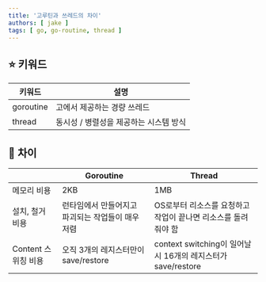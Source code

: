 ```yaml
---
title: '고루틴과 쓰레드의 차이'
authors: [ jake ]
tags: [ go, go-routine, thread ]
---
```


## ⭐ 키워드

| 키워드       | 설명                     |
|-----------|------------------------|
| goroutine | 고에서 제공하는 경량 쓰레드        |
| thread    | 동시성 / 병렬성을 제공하는 시스템 방식 |

## 🐥 차이

|                | Goroutine                   | Thread                                           |
|----------------|-----------------------------|--------------------------------------------------|
| 메모리 비용         | 2KB                         | 1MB                                              |
| 설치, 철거 비용      | 런타임에서 만들어지고 파괴되는 작업들이 매우 저렴 | OS로부터 리소스를 요청하고 작업이 끝나면 리소스를 돌려줘야 함              |
| Content 스위칭 비용 | 오직 3개의 레지스터만이 save/restore  | context switching이 일어날 시 16개의 레지스터가 save/restore |